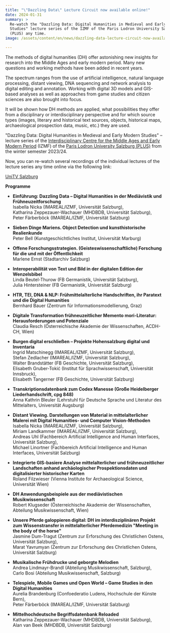 ```yaml
---
title: "\"Dazzling Data\" Lecture Circuit now available online!"
date: 2024-01-31
summary: >
  Re-watch the "Dazzling Data: Digital Humanities in Medieval and Early Modern
  Studies" lecture series of the IZMF of the Paris Lodron University Salzburg
  (PLUS) any time.
image: /assets/content/en/news/dazzling-data-lecture-circuit-now-available-online/image.png

---
```


The methods of digital humanities (DH) offer astonishing new insights for research into the Middle Ages and early modern period. Many new questions and working methods have been added in recent years.

The spectrum ranges from the use of artificial intelligence, natural language processing, distant viewing, DNA sequencing and network analysis to digital editing and annotation. Working with digital 3D models and GIS-based analyses as well as approaches from game studies and citizen sciences are also brought into focus.

It will be shown how DH methods are applied, what possibilities they offer from a disciplinary or interdisciplinary perspective and for which source types (images, literary and historical text sources, objects, historical maps, archaeological prospection data, music, etc.) they are used.

"Dazzling Data: Digital Humanities in Medieval and Early Modern Studies" – lecture series of the [Interdisciplinary Centre for the Middle Ages and Early Modern Period](/consortium/university-of-salzburg/) (IZMF) of the [Paris Lodron University Salzburg (PLUS)](/consortium/university-of-salzburg/) from the winter semester 2023/24.

Now, you can re-watch several recordings of the individual lectures of the lecture series any time online via the following link:

[UniTV Salzburg](https://www.unitv.org/beitrag.asp?ID=1161)

**Programme**

* **Einführung: Dazzling Data – Digital Humanities in der Mediävistik und Frühneuzeitforschung**\
  Isabella Nicka (IMAREAL/IZMF, Universität Salzburg),\
  Katharina Zeppezauer-Wachauer (MHDBDB, Universität Salzburg),\
  Peter Färberböck (IMAREAL/IZMF, Universität Salzburg)

- **Sieben Dinge Mariens. Object Detection und kunsthistorische Realienkunde**\
  Peter Bell (Kunstgeschichtliches Institut, Universität Marburg)

* **Offene Forschungsstrategien. (Geisteswissenschaftliche) Forschung für die und mit der Öffentlichkeit**\
  Marlene Ernst (Stadtarchiv Salzburg)

- **Interoperabilität von Text und Bild in der digitalen Edition der Wenzelsbibel**\
  Linda Beutel-Thurow (FB Germanistik, Universität Salzburg),\
  Julia Hintersteiner (FB Germanistik, Universität Salzburg)

* **HTR, TEI, DNA & NLP: Frühmittelalterliche Handschriften, ihr Paratext und die Digital Humanities**\
  Bernhard Bauer (Zentrum für Informationsmodellierung, Graz)

- **Digitale Transformation frühneuzeitlicher Memento mori-Literatur: Herausforderungen und Potenziale**\
  Claudia Resch (Österreichische Akademie der Wissenschaften, ACDH-CH, Wien)

* **Burgen digital erschließen – Projekte Hohensalzburg digital und Inventaria**\
  Ingrid Matschinegg (IMAREAL/IZMF, Universität Salzburg),\
  Stefan Zedlacher (IMAREAL/IZMF, Universität Salzburg),\
  Walter Brandstätter (FB Geschichte, Universität Salzburg),\
  Elisabeth Gruber-Tokić (Institut für Sprachwissenschaft, Universität Innsbruck),\
  Elisabeth Tangerner (FB Geschichte, Universität Salzburg)

- **Transkriptionsdatenbank zum Codex Manesse (Große Heidelberger Liederhandschrift, cpg 848)**\
  Anna Kathrin Bleuler (Lehrstuhl für Deutsche Sprache und Literatur des Mittelalters, Universität Augsburg)

* **Distant Viewing. Darstellungen von Material in mittelalterlicher Malerei mit Digital Humanities- und Computer Vision-Methoden**\
  Isabella Nicka (IMAREAL/IZMF, Universität Salzburg),\
  Miriam Landkammer (IMAREAL/IZMF, Universität Salzburg),\
  Andreas Uhl (Fachbereich Artificial Intelligence and Human Interfaces, Universität Salzburg),\
  Michael Linortner (Fachbereich Artificial Intelligence and Human Interfaces, Universität Salzburg)

- **Integrierte GIS-basiere Analyse mittelalterlicher und frühneuzeitlicher Landschaften anhand archäologischer Prospektionsdaten und digitalisierter historischer Karten**\
  Roland Filzwieser (Vienna Institute for Archaeological Science, Universität Wien)

* **DH Anwendungsbeispiele aus der mediävistischen Musikwissenschaft**\
  Robert Klugseder (Österreichische Akademie der Wissenschaften, Abteilung Musikwissenschaft, Wien)

- **Unsere Pferde galoppieren digital: DH im interdisziplinären Projekt zum Wissenstransfer in mittelalterlicher Pferdemedizin "Meeting in the body of the horse"**\
  Jasmine Dum-Tragut (Zentrum zur Erforschung des Christlichen Ostens, Universität Salzburg),\
  Marat Yavrumyan (Zentrum zur Erforschung des Christlichen Ostens, Universität Salzburg)

* **Musikalische Frühdrucke und geborgte Melodien**\
  Andrea Lindmayr-Brandl (Abteilung Musikwissenschaft, Salzburg),\
  Carlo Bosi (Abteilung Musikwissenschaft, Salzburg)

- **Telespiele, Mobile Games und Open World – Game Studies in den Digital Humanities**\
  Aurelia Brandenburg (Confoederatio Ludens, Hochschule der Künste Bern),\
  Peter Färberböck (IMAREAL/IZMF, Universität Salzburg)

* **Mittelhochdeutsche Begriffsdatenbank Reloaded**\
  Katharina Zeppezauer-Wachauer (MHDBDB, Universität Salzburg),\
  Alan van Beek (MHDBDB, Universität Salzburg)
